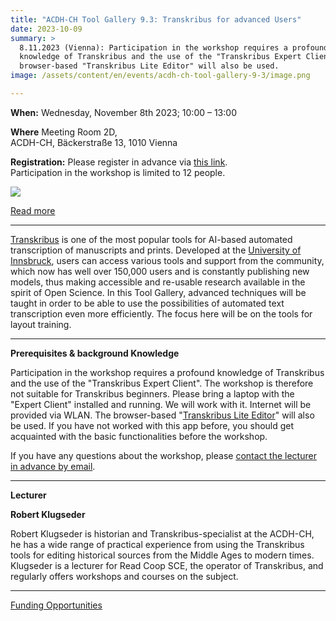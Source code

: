 ```yaml
---
title: "ACDH-CH Tool Gallery 9.3: Transkribus for advanced Users"
date: 2023-10-09
summary: >
  8.11.2023 (Vienna): Participation in the workshop requires a profound
  knowledge of Transkribus and the use of the "Transkribus Expert Client". The
  browser-based "Transkribus Lite Editor" will also be used.
image: /assets/content/en/events/acdh-ch-tool-gallery-9-3/image.png

---
```


**When:** Wednesday, November 8th 2023; 10:00 – 13:00

**Where** Meeting Room 2D,\
ACDH-CH, Bäckerstraße 13, 1010 Vienna

**Registration:** Please register in advance via [this link](https://www.oeaw.ac.at/acdh/events/registration/tool-gallery-registration).\
Participation in the workshop is limited to 12 people.

![](/assets/content/en/events/acdh-ch-tool-gallery-9-3/funding-transkribus-en-final-v2.0-1024x576.png)

[Read more](/en/funding-opportunities-for-junior-researcher/)

***

[Transkribus](https://readcoop.eu/de/transkribus/) is one of the most popular tools for AI-based automated transcription of manuscripts and prints. Developed at the [University of Innsbruck](/en/consortium/university-of-innsbruck/), users can access various tools and support from the community, which now has well over 150,000 users and is constantly publishing new models, thus making accessible and re-usable research available in the spirit of Open Science. In this Tool Gallery, advanced techniques will be taught in order to be able to use the possibilities of automated text transcription even more efficiently. The focus here will be on the tools for layout training.

***

**Prerequisites & background Knowledge**

Participation in the workshop requires a profound knowledge of Transkribus and the use of the "Transkribus Expert Client". The workshop is therefore not suitable for Transkribus beginners. Please bring a laptop with the "Expert Client" installed and running. We will work with it. Internet will be provided via WLAN. The browser-based "[Transkribus Lite Editor](https://app.transkribus.eu/)" will also be used. If you have not worked with this app before, you should get acquainted with the basic functionalities before the workshop.

If you have any questions about the workshop, please [contact the lecturer in advance by email](mailto:robert.klugseder@oeaw.ac.at).

***

**Lecturer**

**Robert Klugseder**

Robert Klugseder is historian and Transkribus-specialist at the ACDH-CH, he has a wide range of practical experience from using the Transkribus tools for editing historical sources from the Middle Ages to modern times. Klugseder is a lecturer for Read Coop SCE, the operator of Transkribus, and regularly offers workshops and courses on the subject.

***

[Funding Opportunities](/en/funding-opportunities-for-junior-researcher/)
